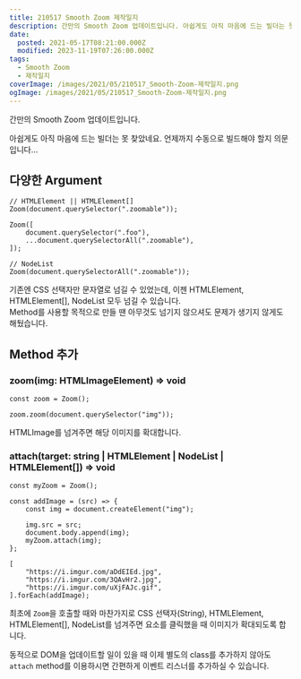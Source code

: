 ```yaml
---
title: 210517 Smooth Zoom 제작일지
description: 간만의 Smooth Zoom 업데이트입니다. 아쉽게도 아직 마음에 드는 빌더는 못 찾았네요. 언제까지 수동으로 빌드해야 할지 의문입니다… 다양한 Argument // HTMLElement || HTMLElement[] Zoom(document.querySelector(&quot;.zoomable&quot;)); Zoom([     document.querySelector(&quot;.foo&quot;),     ...document.querySelectorAll(&quot;.zoomable&quot;), ]); // NodeList Zoom(document.querySelectorAll(&quot;.zoomable&quot;)); 기존엔 CSS 선택자만 문자열로 넘길 수 있었는데, 이젠 HTMLElement, HTMLElement[], NodeList 모두 넘길 수 있습니다.Method를 사용할 목적으로 만들 땐 아무것도 넘기지 않으셔도 문제가 생기지 않게도
date:
  posted: 2021-05-17T08:21:00.000Z
  modified: 2023-11-19T07:26:00.000Z
tags:
  - Smooth Zoom
  - 제작일지
coverImage: /images/2021/05/210517_Smooth-Zoom-제작일지.png
ogImage: /images/2021/05/210517_Smooth-Zoom-제작일지.png
---
```


간만의 Smooth Zoom 업데이트입니다.

아쉽게도 아직 마음에 드는 빌더는 못 찾았네요. 언제까지 수동으로 빌드해야 할지 의문입니다…

## 다양한 Argument

```
// HTMLElement || HTMLElement[]
Zoom(document.querySelector(".zoomable"));

Zoom([
    document.querySelector(".foo"),
    ...document.querySelectorAll(".zoomable"),
]);

// NodeList
Zoom(document.querySelectorAll(".zoomable"));

```

기존엔 CSS 선택자만 문자열로 넘길 수 있었는데, 이젠 HTMLElement, HTMLElement\[\], NodeList 모두 넘길 수 있습니다.  
Method를 사용할 목적으로 만들 땐 아무것도 넘기지 않으셔도 문제가 생기지 않게도 해뒀습니다.

## Method 추가

### zoom(img: HTMLImageElement) => void

```
const zoom = Zoom();

zoom.zoom(document.querySelector("img"));

```

HTMLImage를 넘겨주면 해당 이미지를 확대합니다.

### attach(target: string | HTMLElement | NodeList | HTMLElement\[\]) => void

```
const myZoom = Zoom();

const addImage = (src) => {
    const img = document.createElement("img");

    img.src = src;
    document.body.append(img);
    myZoom.attach(img);
};

[
    "https://i.imgur.com/aDdEIEd.jpg",
    "https://i.imgur.com/3QAvHr2.jpg",
    "https://i.imgur.com/uXjFAJc.gif",
].forEach(addImage);

```

최초에 `Zoom`을 호출할 때와 마찬가지로 CSS 선택자(String), HTMLElement, HTMLElement\[\], NodeList를 넘겨주면 요소를 클릭했을 때 이미지가 확대되도록 합니다.

동적으로 DOM을 업데이트할 일이 있을 때 이제 별도의 class를 추가하지 않아도 `attach` method를 이용하시면 간편하게 이벤트 리스너를 추가하실 수 있습니다.